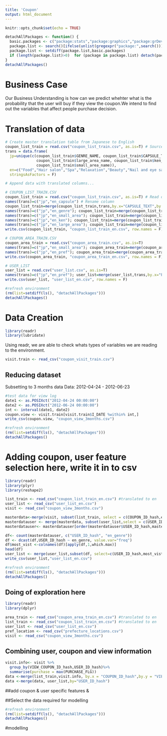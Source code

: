 ---
title: 'Coupon'
output: html_document
---



```{r setup, include=FALSE}
knitr::opts_chunk$set(echo = TRUE)
```

```{r}
detachAllPackages <- function() {
  basic.packages <- c("package:stats","package:graphics","package:grDevices","package:utils","package:datasets","package:methods","package:base")
  package.list <- search()[ifelse(unlist(gregexpr("package:",search()))==1,TRUE,FALSE)]
  package.list <- setdiff(package.list,basic.packages)
  if (length(package.list)>0)  for (package in package.list) detach(package, character.only=TRUE)
}
detachAllPackages()
``` 

# Business Case
Our Business Understanding is how can we predict whehter what is the probability that the user will buy if they view the coupon.We intend to find out the variables that affect people purchase decision. 

# Translation of data 
```{r translation}

# Create master translation table from Japanese to English
coupon_list_train = read.csv("coupon_list_train.csv", as.is=T) # Source file the English list is keyed by
trans = data.frame(
  jp=unique(c(coupon_list_train$GENRE_NAME, coupon_list_train$CAPSULE_TEXT,
              coupon_list_train$large_area_name, coupon_list_train$ken_name,
              coupon_list_train$small_area_name)),
  en=c("Food","Hair salon","Spa","Relaxation","Beauty","Nail and eye salon","Delivery service","Lesson","Gift card","Other coupon","Leisure","Hotel and Japanese hotel","Health and medical","Other","Hotel","Japanese hotel","Vacation rental","Lodge","Resort inn","Guest house","Japanse guest house","Public hotel","Beauty","Event","Web service","Class","Correspondence course","Kanto","Kansai","East Sea","Hokkaido","Kyushu-Okinawa","Northeast","Shikoku","Chugoku","Hokushinetsu","Saitama Prefecture","Chiba Prefecture","Tokyo","Kyoto","Aichi Prefecture","Kanagawa Prefecture","Fukuoka Prefecture","Tochigi Prefecture","Osaka prefecture","Miyagi Prefecture","Fukushima Prefecture","Oita Prefecture","Kochi Prefecture","Hiroshima Prefecture","Niigata Prefecture","Okayama Prefecture","Ehime Prefecture","Kagawa Prefecture","Tokushima Prefecture","Hyogo Prefecture","Gifu Prefecture","Miyazaki Prefecture","Nagasaki Prefecture","Ishikawa Prefecture","Yamagata Prefecture","Shizuoka Prefecture","Aomori Prefecture","Okinawa","Akita","Nagano Prefecture","Iwate Prefecture","Kumamoto Prefecture","Yamaguchi Prefecture","Saga Prefecture","Nara Prefecture","Mie","Gunma Prefecture","Wakayama Prefecture","Yamanashi Prefecture","Tottori Prefecture","Kagoshima prefecture","Fukui Prefecture","Shiga Prefecture","Toyama Prefecture","Shimane Prefecture","Ibaraki Prefecture","Saitama","Chiba","Shinjuku, Takadanobaba Nakano - Kichijoji","Kyoto","Ebisu, Meguro Shinagawa","Ginza Shinbashi, Tokyo, Ueno","Aichi","Kawasaki, Shonan-Hakone other","Fukuoka","Tochigi","Minami other","Shibuya, Aoyama, Jiyugaoka","Ikebukuro Kagurazaka-Akabane","Akasaka, Roppongi, Azabu","Yokohama","Miyagi","Fukushima","Much","Kochi","Tachikawa Machida, Hachioji other","Hiroshima","Niigata","Okayama","Ehime","Kagawa","Northern","Tokushima","Hyogo","Gifu","Miyazaki","Nagasaki","Ishikawa","Yamagata","Shizuoka","Aomori","Okinawa","Akita","Nagano","Iwate","Kumamoto","Yamaguchi","Saga","Nara","Triple","Gunma","Wakayama","Yamanashi","Tottori","Kagoshima","Fukui","Shiga","Toyama","Shimane","Ibaraki"),
  stringsAsFactors = F)

# Append data with translated columns...

# COUPON_LIST_TRAIN.CSV
coupon_list_train = read.csv("coupon_list_train.csv", as.is=T) # Read data file to translate
names(trans)=c("jp","en_capsule") # Rename column
coupon_list_train=merge(coupon_list_train,trans,by.x="CAPSULE_TEXT",by.y="jp",all.x=T) # Join translation onto original data
names(trans)=c("jp","en_genre"); coupon_list_train=merge(coupon_list_train,trans,by.x="GENRE_NAME",by.y="jp",all.x=T)
names(trans)=c("jp","en_small_area"); coupon_list_train=merge(coupon_list_train,trans,by.x="small_area_name",by.y="jp",all.x=T)
names(trans)=c("jp","en_ken"); coupon_list_train=merge(coupon_list_train,trans,by.x="ken_name",by.y="jp",all.x=T)
names(trans)=c("jp","en_large_area"); coupon_list_train=merge(coupon_list_train,trans,by.x="large_area_name",by.y="jp",all.x=T)
write.csv(coupon_list_train, "coupon_list_train_en.csv", row.names = F)

# COUPON_AREA_TRAIN.CSV
coupon_area_train = read.csv("coupon_area_train.csv", as.is=T) 
names(trans)=c("jp","en_small_area"); coupon_area_train=merge(coupon_area_train,trans,by.x="SMALL_AREA_NAME",by.y="jp",all.x=T)
names(trans)=c("jp","en_pref"); coupon_area_train=merge(coupon_area_train,trans,by.x="PREF_NAME",by.y="jp",all.x=T)
write.csv(coupon_area_train, "coupon_area_train_en.csv", row.names = F)

# USER_LIST
user_list = read.csv("user_list.csv", as.is=T) 
names(trans)=c("jp","en_pref"); user_list=merge(user_list,trans,by.x="PREF_NAME",by.y="jp",all.x=T)
write.csv(user_list, "user_list_en.csv", row.names = F)
``` 

```{r}
#refresh environment 
(rm(list=setdiff(ls(), "detachAllPackages")))
detachAllPackages()
``` 

# Data Creation
```{r libraries,warning=FALSE}
library(readr)
library(lubridate)
```

Using readr, we are able to check whats types of variables we are reading to the 
environment.  

```{r read}
visit.train <- read_csv("coupon_visit_train.csv")
```


## Reducing dataset
Subsetting to 3 months data Data: 2012-04-24 - 2012-06-23

```{r view log}
#test data for view log
date1 <- as.POSIXct("2012-04-24 00:00:00")
date2 <- as.POSIXct("2012-06-24 00:00:00")
int <- interval(date1, date2)
coupon.view <- visit.train[visit.train$I_DATE %within% int,]
write_csv(coupon.view, "coupon_view_3months.csv")
```

```{r}
#refresh environment 
(rm(list=setdiff(ls(), "detachAllPackages")))
detachAllPackages()
``` 


# Adding coupon, user feature selection here, write it in to csv
```{r ,warning=FALSE}
library(readr)
library(plyr)
library(reshape2)
```

```{r }
list_train <- read_csv("coupon_list_train_en.csv") #translated to en
user_list <- read_csv("user_list_en.csv")
visit <- read_csv("coupon_view_3months.csv")
```

```{r combine}
masterdata<-merge(visit, subset(list_train, select = c(COUPON_ID_hash,en_capsule,en_genre,PRICE_RATE,DISCOUNT_PRICE,en_small_area,en_ken,en_large_area) ), by.x ='VIEW_COUPON_ID_hash', by.y ='COUPON_ID_hash') # combine purchase log with coupon details  
masterdatauser <- merge(masterdata, subset(user_list,select = c(USER_ID_hash,AGE,SEX_ID,en_pref)), by='USER_ID_hash')
masterdatauser<- masterdatauser[order(masterdatauser$USER_ID_hash,masterdatauser$SESSION_ID_hash),]
```

```{r}
df<- count(masterdatauser, c("USER_ID_hash", "en_genre"))
df <- dcast(df,USER_ID_hash ~ en_genre, value.var="freq")
df$most_vist <-colnames(df)[apply(df,1,which.max)]
head(df)
user_list <- merge(user_list,subset(df, select=c(USER_ID_hash,most_vist)),by = "USER_ID_hash",all.x = T)
write_csv(user_list,"user_list_en.csv")
```



```{r}
#refresh environment 
(rm(list=setdiff(ls(), "detachAllPackages")))
detachAllPackages()
``` 

## Doing of exploration here 

```{r, warning=FALSE}
library(readr)
library(dplyr)
``` 

```{r}
area_train <- read_csv("coupon_area_train_en.csv") #translated to en
list_train <- read_csv("coupon_list_train_en.csv") #translated to en
user_list <- read_csv("user_list_en.csv")
pref_location <- read_csv("prefecture_locations.csv")
visit <- read_csv("coupon_view_3months.csv")
```



## Combining user, coupon and view information
```{r}
visit.info<- visit %>%
  group_by(VIEW_COUPON_ID_hash,USER_ID_hash)%>%
  summarise(purchase = max(PURCHASE_FLG))
data <-merge(list_train,visit.info, by.x = "COUPON_ID_hash",by.y = "VIEW_COUPON_ID_hash")
data <-merge(data, user_list,by="USER_ID_hash")
```

##add coupon & user specific features & 



##Select the data required for modelling 


```{r}
#refresh environment 
(rm(list=setdiff(ls(), "detachAllPackages")))
detachAllPackages()
```

#modelling  






